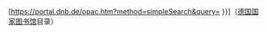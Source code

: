 <includeonly>[https://portal.dnb.de/opac.htm?method=simpleSearch&query={{{1}}} {{{NAME|{{PAGENAME}}}}}]（[[德国国家图书馆]]目录{{{TYP|相关文献}}}）</includeonly><noinclude>{{Documentation}}</noinclude>